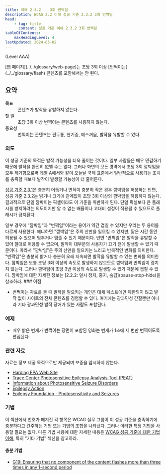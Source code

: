 ```yaml
---
title: 이해 2.3.2    3회 번쩍임
description: WCAG 2.2 이해 성공 기준 2.3.2 3회 번쩍임
head:
    - tag: title
      content: 성공 기준 이해 2.3.2 3회 번쩍임
tableOfContents:
    maxHeadingLevel: 4
lastUpdated: 2024-05-02
---
```



(Level AAA)

<Card title="성공 기준(SC)">
[웹 페이지](../../glossary/web-page)는 초당 3회 이상 [번쩍이는](../../glossary/flash) 콘텐츠를 포함해서는 안 된다.
</Card>

## 요약

<dl>
<dt>목표</dt>
<dd>콘텐츠가 발작을 유발하지 않는다.</dd>
<dt>할 일</dt>
<dd>초당 3회 이상 번쩍이는 콘텐츠를 사용하지 않는다.</dd>
<dt>중요성</dt>
<dd>번쩍이는 콘텐츠는 편두통, 현기증, 메스꺼움, 발작을 유발할 수 있다.</dd>
</dl>

### 의도

이 성공 기준의 목적은 발작 가능성을 더욱 줄이는 것이다. 일부 사람들은 매우 민감하기 때문에 발작을 완전히 없앨 수는 없다. 그러나 화면의 모든 영역에서 초당 3회 깜박임을 모두 제거함으로써 레벨 A에서와 같이 오늘날 국제 표준에서 일반적으로 사용되는 조치를 충족할 때보다 발작이 발생할 가능성이 더 줄어든다.

[성공 기준 2.3.1](three-flashes-or-below-threshold)은 충분히 어둡거나 면적이 충분히 작은 경우 깜박임을 허용하는 반면, 성공 기준 2.3.2는 밝기나 크기에 관계없이 초당 3회 이상의 깜박임을 허용하지 않는다. 결과적으로 단일 깜박이는 픽셀이라도 이 기준을 위반하게 된다. 단일 픽셀보다 큰 플래시를 방지하려는 의도이지만 알 수 없는 배율이나 고대비 설정이 적용될 수 있으므로 플래시가 금지된다.

<Card title="참고">
일부 경우에 "깜박임"과 "번쩍임"이라는 용어가 약간 겹칠 수 있지만 우리는 두 용어를 다르게 사용한다. 왜냐하면 "깜박임"은 주의 산만을 일으킬 수 있지만, 짧은 시간 동안 허용될 수 있으며 멈추거나 멈출 수 있기 때문이다. 반면 "번쩍임"은 발작을 유발할 수 있어 절대로 허용할 수 없으며, 발작이 대부분의 사용자가 끄기 전에 발생할 수 있기 때문이다. 따라서 "깜박임"은 주의 산만을 일으키는 느리고 반복적인 변화를 의미한다. "번쩍임"은 충분히 밝거나 충분히 오래 지속되면 발작을 유발할 수 있는 변화를 의미한다. 깜박임은 보통 초당 3회 이상의 속도로 발생하지 않으므로 깜박임과 번쩍임이 겹치지 않는다. 그러나 깜박임이 초당 3번 이상의 속도로 발생할 수 있기 때문에 겹칠 수 있다. 깜박임에 대한 자세한 정보는 [2.2.2: 일시 정지, 중지, 숨김](pause-stop-hide)을 참조하라.
</Card>
### 이점

*   번쩍이는 자료를 볼 때 발작을 일으키는 개인은 대체 텍스트에만 제한되지 않고 발작 없이 사이트의 전체 콘텐츠를 경험할 수 있다. 여기에는 광과민성 간질뿐만 아니라 기타 광과민성 발작 장애가 있는 사람도 포함된다.

### 예제

*   매우 밝은 번개가 번쩍이는 장면이 포함된 영화는 번개가 1초에 세 번만 번쩍이도록 편집된다.

### 관련 자료

자료는 정보 제공 목적으로만 제공되며 보증을 암시하지 않는다.

*   [Harding FPA Web Site](https://www.hardingfpa.com/)
*   [Trace Center Photosensitive Epilepsy Analysis Tool (PEAT)](https://trace.umd.edu/peat/)
*   [Information about Photosensitive Seizure Disorders](https://trace.umd.edu/information-about-photosensitive-seizure-disorders/)
*   [Epilepsy Action](https://www.epilepsy.org.uk/)
*   [Epilepsy Foundation - Photosensitivity and Seizures](http://www.epilepsy.com/learn/triggers-seizures/photosensitivity-and-seizures)

### 기법

이 섹션에서 번호가 매겨진 각 항목은 WCAG 실무 그룹이 이 성공 기준을 충족하기에 충분하다고 간주하는 기법 또는 기법의 조합을 나타낸다. 그러나 이러한 특정 기법을 사용할 필요는 없다. 다른 기법 사용에 대한 자세한 내용은 [WCAG 성공 기준에 대한 기법 이해](../understanding-techniques), 특히 "기타 기법" 섹션을 참고하라.

#### 충분 기법

*   [G19: Ensuring that no component of the content flashes more than three times in any 1-second period](https://www.w3.org/WAI/WCAG22/Techniques/general/G19)


